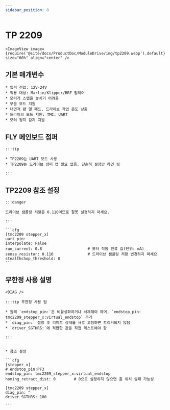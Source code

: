```yaml
---
sidebar_position: 8
---
```




# TP 2209

    <ImageView image={require('@site/docs/ProductDoc/ModuleDrive/img/tp2209.webp').default} size="60%" align="center" />


## 기본 매개변수

    * 입력 전압: 12V-24V
    * 적용 대상: Marlin/Klipper/RRF 펌웨어
    * 모터가 스텝을 놓치기 어려움
    * 무음 모드 지원
    * 대면적 팬 열 패드, 드라이브 작업 온도 낮춤
    * 드라이브 모드 지원: TMC: UART
    * 모터 정지 감지 지원


## FLY 메인보드 점퍼

    :::tip

    * TP2209는 UART 모드 사용
    * TP2209는 드라이브 점퍼 캡 필요 없음, 단순히 설정만 하면 됨
    
    :::


## TP2209 참조 설정

    :::danger

    드라이브 샘플링 저항은 0.110이므로 잘못 설정하지 마세요.

    :::

    ```cfg
    [tmc2209 stepper_x]
    uart_pin: 
    interpolate: False
    run_current: 0.8                    # 모터 작동 전류 값(단위: mA)
    sense_resistor: 0.110               # 드라이브 샘플링 저항 변경하지 마세요
    stealthchop_threshold: 0
    ```



## 무한정 사용 설명

    <DIAG />

    :::tip 무한정 사용 팁

    * 원래 `endstop_pin:`은 비활성화하거나 삭제해야 하며, `endstop_pin: tmc2209_stepper_x:virtual_endstop` 추가
    * `diag_pin:` 설정 후 리미트 상태를 새로 고침하면 트리거되지 않음
    * `driver_SGTHRS:`에 적합한 값을 직접 테스트해야 함

    :::


    * 참조 설정

    ```cfg
    [stepper_x]
    # endstop_pin:PF3
    endstop_pin: tmc2209_stepper_x:virtual_endstop
    homing_retract_dist: 0        # 0으로 설정하지 않으면 홈 위치 실패 가능성

    [tmc2209 stepper_x]
    diag_pin: ^
    driver_SGTHRS: 100
    
    ```